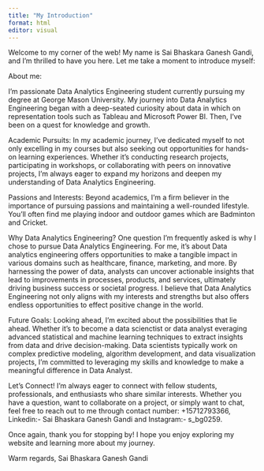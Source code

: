 ```yaml
---
title: "My Introduction"
format: html
editor: visual
---
```


Welcome to my corner of the web! My name is Sai Bhaskara Ganesh Gandi, and I'm thrilled to have you here. Let me take a moment to introduce myself:

About me:

I'm passionate Data Analytics Engineering student currently pursuing my degree at George Mason University. My journey into Data Analytics Engineering began with a deep-seated curiosity about data in which on representation tools such as Tableau and Microsoft Power BI. Then, I've been on a quest for knowledge and growth.

Academic Pursuits: In my academic journey, I've dedicated myself to not only excelling in my courses but also seeking out opportunities for hands-on learning experiences. Whether it's conducting research projects, participating in workshops, or collaborating with peers on innovative projects, I'm always eager to expand my horizons and deepen my understanding of Data Analytics Engineering.

Passions and Interests: Beyond academics, I'm a firm believer in the importance of pursuing passions and maintaining a well-rounded lifestyle. You'll often find me playing indoor and outdoor games which are Badminton and Cricket.

Why Data Analytics Engineering? One question I'm frequently asked is why I chose to pursue Data Analytics Engineering. For me, it's about Data analytics engineering offers opportunities to make a tangible impact in various domains such as healthcare, finance, marketing, and more. By harnessing the power of data, analysts can uncover actionable insights that lead to improvements in processes, products, and services, ultimately driving business success or societal progress. I believe that Data Analytics Engineering not only aligns with my interests and strengths but also offers endless opportunities to effect positive change in the world.

Future Goals: Looking ahead, I'm excited about the possibilities that lie ahead. Whether it's to become a data scienctist or data analyst everaging advanced statistical and machine learning techniques to extract insights from data and drive decision-making. Data scientists typically work on complex predictive modeling, algorithm development, and data visualization projects, I'm committed to leveraging my skills and knowledge to make a meaningful difference in Data Analyst.

Let's Connect! I'm always eager to connect with fellow students, professionals, and enthusiasts who share similar interests. Whether you have a question, want to collaborate on a project, or simply want to chat, feel free to reach out to me through contact number: +15712793366, Linkedin:- Sai Bhaskara Ganesh Gandi and Instagram:- s_bg0259.

Once again, thank you for stopping by! I hope you enjoy exploring my website and learning more about my journey.

Warm regards, Sai Bhaskara Ganesh Gandi
